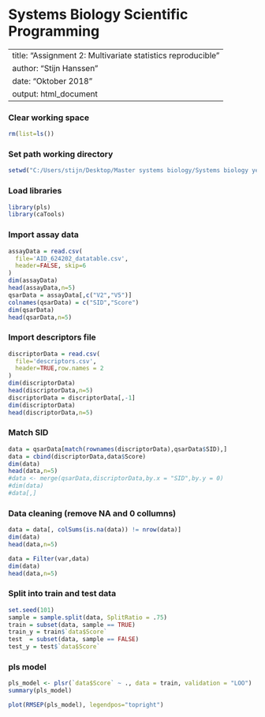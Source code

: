 # Systems Biology Scientific Programming

---
title: "Assignment 2: Multivariate statistics reproducible"
author: "Stijn Hanssen"
date: "Oktober 2018"
output: html_document
---

### Clear working space
```r
rm(list=ls())
```

### Set path working directory
```r
setwd("C:/Users/stijn/Desktop/Master systems biology/Systems biology year 2/scientific computing/statistic")
```

### Load libraries
```r
library(pls)
library(caTools)
```

### Import assay data
```r
assayData = read.csv(
  file='AID_624202_datatable.csv',
  header=FALSE, skip=6
)
dim(assayData)
head(assayData,n=5)
qsarData = assayData[,c("V2","V5")]
colnames(qsarData) = c("SID","Score")
dim(qsarData)
head(qsarData,n=5)

```

### Import descriptors file
```r
discriptorData = read.csv(
  file='descriptors.csv',
  header=TRUE,row.names = 2
)
dim(discriptorData)
head(discriptorData,n=5)
discriptorData = discriptorData[,-1]
dim(discriptorData)
head(discriptorData,n=5)
```

### Match SID
```r
data = qsarData[match(rownames(discriptorData),qsarData$SID),]
data = cbind(discriptorData,data$Score)
dim(data)
head(data,n=5)
#data <- merge(qsarData,discriptorData,by.x = "SID",by.y = 0)
#dim(data)
#data[,]
```
### Data cleaning (remove NA and 0 collumns)
```r
data = data[, colSums(is.na(data)) != nrow(data)]
dim(data)
head(data,n=5)

data = Filter(var,data)
dim(data)
head(data,n=5)
```

### Split into train and test data
```r
set.seed(101) 
sample = sample.split(data, SplitRatio = .75)
train = subset(data, sample == TRUE)
train_y = train$`data$Score`
test  = subset(data, sample == FALSE)
test_y = test$`data$Score`
```

### pls model 
```r
pls_model <- plsr(`data$Score` ~ ., data = train, validation = "LOO")
summary(pls_model)
```


```r
plot(RMSEP(pls_model), legendpos="topright")
```


```r

```


```r

```


```r

```


